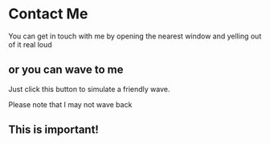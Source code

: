 
# Contact Me

You can get in touch with me by opening the nearest window and yelling out of it real loud

## or you can wave to me

Just click this button to simulate a friendly wave.

<Wave />

Please note that I may not wave back

<div style={{ background: 'red' }}>

## This is important!

</div>
